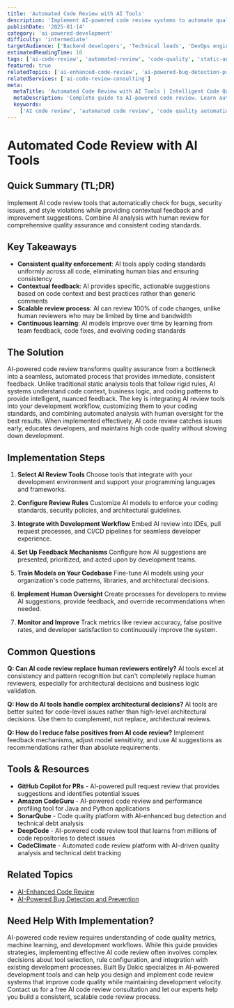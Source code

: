 ```yaml
---
title: 'Automated Code Review with AI Tools'
description: 'Implement AI-powered code review systems to automate quality checks, enforce coding standards, and provide intelligent feedback for consistent, high-quality code.'
publishDate: '2025-01-14'
category: 'ai-powered-development'
difficulty: 'intermediate'
targetAudience: ['Backend developers', 'Technical leads', 'DevOps engineers']
estimatedReadingTime: 10
tags: ['ai-code-review', 'automated-review', 'code-quality', 'static-analysis', 'ai-feedback']
featured: true
relatedTopics: ['ai-enhanced-code-review', 'ai-powered-bug-detection-prevention', 'github-copilot-best-practices', 'ai-assisted-development-workflows', 'ai-driven-automated-testing', 'ai-driven-test-case-generation-strategies', 'building-custom-ai-code-assistants', 'ai-assisted-debugging-techniques', 'ai-driven-performance-optimization', 'ai-powered-documentation-generation-strategies']
relatedServices: ['ai-code-review-consulting']
meta:
  metaTitle: 'Automated Code Review with AI Tools | Intelligent Code Quality'
  metaDescription: 'Complete guide to AI-powered code review. Learn automated quality checks, intelligent feedback, and consistent code review processes.'
  keywords:
    ['AI code review', 'automated code review', 'code quality automation', 'AI feedback', 'intelligent code review']
---
```


# Automated Code Review with AI Tools

## Quick Summary (TL;DR)

Implement AI code review tools that automatically check for bugs, security issues, and style violations while providing contextual feedback and improvement suggestions. Combine AI analysis with human review for comprehensive quality assurance and consistent coding standards.

## Key Takeaways

- **Consistent quality enforcement**: AI tools apply coding standards uniformly across all code, eliminating human bias and ensuring consistency
- **Contextual feedback**: AI provides specific, actionable suggestions based on code context and best practices rather than generic comments
- **Scalable review process**: AI can review 100% of code changes, unlike human reviewers who may be limited by time and bandwidth
- **Continuous learning**: AI models improve over time by learning from team feedback, code fixes, and evolving coding standards

## The Solution

AI-powered code review transforms quality assurance from a bottleneck into a seamless, automated process that provides immediate, consistent feedback. Unlike traditional static analysis tools that follow rigid rules, AI systems understand code context, business logic, and coding patterns to provide intelligent, nuanced feedback. The key is integrating AI review tools into your development workflow, customizing them to your coding standards, and combining automated analysis with human oversight for the best results. When implemented effectively, AI code review catches issues early, educates developers, and maintains high code quality without slowing down development.

## Implementation Steps

1. **Select AI Review Tools**
   Choose tools that integrate with your development environment and support your programming languages and frameworks.

2. **Configure Review Rules**
   Customize AI models to enforce your coding standards, security policies, and architectural guidelines.

3. **Integrate with Development Workflow**
   Embed AI review into IDEs, pull request processes, and CI/CD pipelines for seamless developer experience.

4. **Set Up Feedback Mechanisms**
   Configure how AI suggestions are presented, prioritized, and acted upon by development teams.

5. **Train Models on Your Codebase**
   Fine-tune AI models using your organization's code patterns, libraries, and architectural decisions.

6. **Implement Human Oversight**
   Create processes for developers to review AI suggestions, provide feedback, and override recommendations when needed.

7. **Monitor and Improve**
   Track metrics like review accuracy, false positive rates, and developer satisfaction to continuously improve the system.

## Common Questions

**Q: Can AI code review replace human reviewers entirely?**
AI tools excel at consistency and pattern recognition but can't completely replace human reviewers, especially for architectural decisions and business logic validation.

**Q: How do AI tools handle complex architectural decisions?**
AI tools are better suited for code-level issues rather than high-level architectural decisions. Use them to complement, not replace, architectural reviews.

**Q: How do I reduce false positives from AI code review?**
Implement feedback mechanisms, adjust model sensitivity, and use AI suggestions as recommendations rather than absolute requirements.

## Tools & Resources

- **GitHub Copilot for PRs** - AI-powered pull request review that provides suggestions and identifies potential issues
- **Amazon CodeGuru** - AI-powered code review and performance profiling tool for Java and Python applications
- **SonarQube** - Code quality platform with AI-enhanced bug detection and technical debt analysis
- **DeepCode** - AI-powered code review tool that learns from millions of code repositories to detect issues
- **CodeClimate** - Automated code review platform with AI-driven quality analysis and technical debt tracking

## Related Topics

- [AI-Enhanced Code Review](/topics/ai-enhanced-code-review)
- [AI-Powered Bug Detection and Prevention](/topics/ai-powered-bug-detection-prevention)

## Need Help With Implementation?

AI-powered code review requires understanding of code quality metrics, machine learning, and development workflows. While this guide provides strategies, implementing effective AI code review often involves complex decisions about tool selection, rule configuration, and integration with existing development processes. Built By Dakic specializes in AI-powered development tools and can help you design and implement code review systems that improve code quality while maintaining development velocity. Contact us for a free AI code review consultation and let our experts help you build a consistent, scalable code review process.
